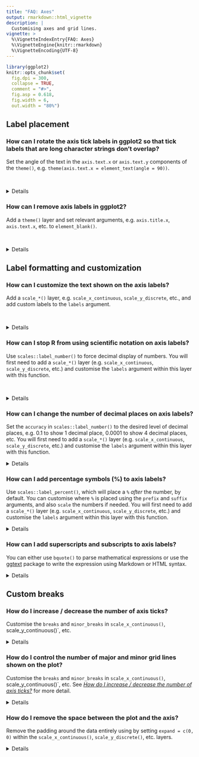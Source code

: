```yaml
---
title: "FAQ: Axes"
output: rmarkdown::html_vignette
description: |
  Customising axes and grid lines.
vignette: >
  %\VignetteIndexEntry{FAQ: Axes}
  %\VignetteEngine{knitr::rmarkdown}
  %\VignetteEncoding{UTF-8}
---
```


```r
library(ggplot2)
knitr::opts_chunk$set(
  fig.dpi = 300, 
  collapse = TRUE, 
  comment = "#>",
  fig.asp = 0.618,
  fig.width = 6,
  out.width = "80%")
```

## Label placement

### How can I rotate the axis tick labels in ggplot2 so that tick labels that are long character strings don't overlap?

Set the angle of the text in the `axis.text.x` or `axis.text.y` components of the `theme()`, e.g. `theme(axis.text.x = element_text(angle = 90))`.

<br>

<details>
In the following plot the labels on the x-axis are overlapping.

```r
ggplot(msleep, aes(x = order, y = sleep_total)) +
  geom_boxplot()
```

- Rotate axis labels: We can do this by components of the `theme()`, specifically the `axis.text.x` component. Applying some vertical and horizontal justification to the labels centers them at the axis ticks. The `angle` can be set as desired within the 0 to 360 degree range, here we set it to 90 degrees.

```r
ggplot(msleep, aes(x = order, y = sleep_total)) +
  geom_boxplot() +
  theme(axis.text.x = element_text(angle = 90, vjust = 0.5, hjust = 1))
```

- Flip the axes: Use the y-axis for long labels.

```r
ggplot(msleep, aes(y = order, x = sleep_total)) +
  geom_boxplot()
```

- Dodge axis labels: Add a `scale_*()` layer, e.g. `scale_x_continuous()`, `scale_y_discrete()`, etc., and customise the `guide` argument with the `guide_axis()` function. In this case we want to customise the x-axis, and the variable on the x-axis is discrete, so we'll use `scale_x_continuous()`. In the `guide` argument we use the `guide_axis()` and specify how many rows to dodge the labels into with `n.dodge`. This is likely a trial-and-error exercise, depending on the lengths of your labels and the width of your plot. In this case we've settled on 3 rows to render the labels.

```r
ggplot(msleep, aes(x = order, y = sleep_total)) +
  geom_boxplot() +
  scale_x_discrete(guide = guide_axis(n.dodge = 3))
```

- Omit overlapping labels: Alternatively, you can set `guide_axis(check.overlap = TRUE)` to omit axis labels that overlap. ggplot2 will prioritize the first, last, and middle labels. Note that this option might be more preferable for axes representing variables that have an inherent ordering that is obvious to the audience of the plot, so that it's trivial to guess what the missing labels are. (This is not the case for the following plot.)

```r
ggplot(msleep, aes(x = order, y = sleep_total)) +
  geom_boxplot() +
  scale_x_discrete(guide = guide_axis(check.overlap = TRUE))
```  

</details>

### How can I remove axis labels in ggplot2?

Add a `theme()` layer and set relevant arguments, e.g. `axis.title.x`, `axis.text.x`, etc. to `element_blank()`.

<br>

<details>
Suppose we want to remove the axis labels entirely.

```r
```

- Remove x or y axis labels: If you want to modify just one of the axes, you can do so by modifying the components of the `theme()`, setting the elements you want to remove to `element_blank()`. You would replace `x` with `y` for applying the same update to the y-axis. Note the distinction between `axis.title` and `axis.ticks` -- `axis.title` is the name of the variable and `axis.text` is the text accompanying each of the ticks.

```r
ggplot(msleep, aes(x = order, y = sleep_total)) +
  geom_boxplot() +
  theme(
    axis.title.x = element_blank(),
    axis.text.x = element_blank(),
    axis.ticks.x = element_blank()
  )
```
  
- Remove all axis labels: You can use `theme_void()` to remove all theming elements. Note that this might remove more features than you like. For finer control over the theme, see below.

```r
ggplot(msleep, aes(x = order, y = sleep_total)) +
  geom_boxplot() + 
  theme_void()
```

</details>


## Label formatting and customization

### How can I customize the text shown on the axis labels?

Add a `scale_*()` layer, e.g. `scale_x_continuous`, `scale_y_discrete`, etc., and add custom labels to the `labels` argument.

<br>

<details>

Suppose you want to give more informative labels for the type of drive train. 

```r
ggplot(mpg, aes(y = drv)) +
  geom_bar()
```  
  
- Use the `labels` argument in the appropriate `scale_*()` function. 
You can find a list of these functions [here](https://ggplot2.tidyverse.org/reference/index.html#section-scales). 
Type of drive train (`drv`) is a discrete variable on the y-axis, so we'll adjust the labels in `scale_y_discrete()`.
One option is to list the labels in the same order as the levels. 
Note that we start from the bottom and go up, just like we would if the variable was numeric/continuous.

```r
ggplot(mpg, aes(y = drv)) +
  geom_bar() +
  scale_y_discrete(
    labels = c("Front wheel drive", "Rear wheel drive", "Four wheel drive")
  )
```

- Another approach is to use a named list. 
This approach not only makes the relabelling more explicit, but it also means you don't need to worry about the order of the levels.

```r
ggplot(mpg, aes(y = drv)) +
  geom_bar() +
  scale_y_discrete(
    labels = c(
      "f" = "Front wheel drive",
      "r" = "Rear wheel drive",
      "4" = "Four wheel drive"
    )
  )
```  

</details>

### How can I stop R from using scientific notation on axis labels?

Use `scales::label_number()` to force decimal display of numbers. You will first need to add a `scale_*()` layer (e.g. `scale_x_continuous`, `scale_y_discrete`, etc.) and customise the `labels` argument within this layer with this function.

<br>

<details>
By default, large numbers on the axis labels in the following plot are shown in scientific notation.

```r
ggplot(txhousing, aes(x = median, y = volume)) +
  geom_point()
```
  
The [scales](https://scales.r-lib.org/) package offers a large number of functions to control the formatting of axis labels and legend keys. 
Use `scales::label_number()` to force decimal display of numbers rather than using scientific notation or use `scales::label_comma()` to insert a comma every three digits.

```r
library(scales)
ggplot(txhousing, aes(x = median, y = volume)) +
  geom_point() +
  scale_x_continuous(labels = label_number()) +
  scale_y_continuous(labels = label_comma())
```

</details>

### How can I change the number of decimal places on axis labels?

Set the `accuracy` in `scales::label_number()` to the desired level of decimal places, e.g. 0.1 to show 1 decimal place, 0.0001 to show 4 decimal places, etc. You will first need to add a `scale_*()` layer (e.g. `scale_x_continuous`, `scale_y_discrete`, etc.) and customise the `labels` argument within this layer with this function.

<details>

Suppose you want to increase/decrease the number of decimal spaces shown in the axis text in the following plot.

```r
ggplot(seals, aes(x = delta_long, y = delta_lat)) +
  geom_point()
```

The [scales](https://scales.r-lib.org/) package offers a large number of functions to control the formatting of axis labels and legend keys. 
Use `scales::label_number()` where the `accuracy` argument indicates the number to round to, e.g. 0.1 to show 1 decimal place, 0.0001 to show 4 decimal places, etc.

```r
library(scales)
ggplot(seals, aes(x = delta_long, y = delta_lat)) +
  geom_point() +
  scale_x_continuous(labels = label_number(accuracy = 0.1)) +
  scale_y_continuous(labels = label_number(accuracy = 0.0001))
```

</details>


### How can I add percentage symbols (%) to axis labels?

Use `scales::label_percent()`, which will place a `%` *after* the number, by default. You can customise where `%` is placed using the `prefix` and `suffix` arguments, and also `scale` the numbers if needed. You will first need to add a `scale_*()` layer (e.g. `scale_x_continuous`, `scale_y_discrete`, etc.) and customise the `labels` argument within this layer with this function.

<details>

The variable on the y-axis of the following line plot (`psavert`) indicates the personal savings rate, which is in percentages.

```r
ggplot(economics, aes(x = date, y = psavert, group = 1)) +
  geom_line()
```

With `scales::label_percent()` you can add `%`s after the numbers shown on the axis to make the units more clear.

```r
ggplot(economics, aes(x = date, y = psavert, group = 1)) +
  geom_line() +
  scale_y_continuous(labels = scales::label_percent(scale = 1, accuracy = 1))
```

where the `accuracy` argument indicates the number to round to, e.g. 0.1 to show 1 decimal place, 0.0001 to show 4 decimal places, etc.

```r
library(scales)
ggplot(seals, aes(x = delta_long, y = delta_lat)) +
  geom_point() +
  scale_x_continuous(labels = label_number(accuracy = 0.1)) +
  scale_y_continuous(labels = label_number(accuracy = 0.0001))
```

</details>

### How can I add superscripts and subscripts to axis labels?

You can either use `bquote()` to parse mathematical expressions or use the [ggtext](https://wilkelab.org/ggtext/) package to write the expression using Markdown or HTML syntax.

<details>

In the following plot `cty` is squared and `hwy` is log transformed.

```r
ggplot(mpg, aes(x = cty^2, y = log(hwy))) +
  geom_point()
```

- Use `bquote()` function to parse mathematical expressions. 
  
```r
ggplot(mpg, aes(x = cty^2, y = log(hwy, base = 10))) +
  geom_point() +
  labs(
    x = bquote(cty^2),
    y = bquote(paste(log[10], "(hwy)"))
  )
```  

- If you're already familiar with Markdown and HTML, you might prefer using the [ggtext](https://wilkelab.org/ggtext/) package instead. In Markdown we can write the axis labels as `cty<sup>2</sup>` and `log<sub>10</sub>(hwy)` for x and y axes, respectively. Then, we tell ggplot2 to interpret the axis labels as Markdown and not as plain text by setting `axis.title.x` and `axis.title.y` to `ggtext::element_markdown()`.

```r
ggplot(mpg, aes(x = cty^2, y = log(hwy, base = 10))) +
  geom_point() +
  labs(
    x = "cty<sup>2</sup>",
    y = "log<sub>10</sub>(hwy)"
  ) +
  theme(
    axis.title.x = ggtext::element_markdown(),
    axis.title.y = ggtext::element_markdown()
    )
```  

</details>

## Custom breaks

<div id="custom-number-of-axis-ticks">
### How do I increase / decrease the number of axis ticks?

Customise the `breaks` and `minor_breaks` in `scale_x_continuous()`, scale_y_continuous()`, etc.

<details>

Suppose you want to customise the major and minor grid lines on both the x and the y axes of the following plot.

```r
ggplot(mpg, aes(x = cty, y = hwy)) +
  geom_point()
```

You can set `breaks` and `minor_breaks` in `scale_x_continuous()` and `scale_y_continuous()` as desired. 
For example, on the x-axis we have major and minor grid breaks defined as a sequence and on the y-axis we have explicitly stated where major breaks should appear as a vector (the value stated are randomly selected for illustrative purposes only, they don't follow a best practice) and we have completely turned off minor grid lines by setting `minor_breaks` to `NULL`.

```r
ggplot(mpg, aes(x = cty, y = hwy)) +
  geom_point() +
  scale_x_continuous(
    breaks = seq(9, 35, 3),
    minor_breaks = seq(8.5, 35.5, 1)
  )  +
  scale_y_continuous(
    breaks = c(12, 23, 36, 41),
    minor_breaks = NULL
  )
```

</details>
</div>

### How do I control the number of major and minor grid lines shown on the plot?

Customise the `breaks` and `minor_breaks` in `scale_x_continuous()`, scale_y_continuous()`, etc. See [*How do I increase / decrease the number of axis ticks?*](#custom-number-of-axis-ticks) for more detail.

<details>

Note that the question was about grid lines but we answered it using breaks. 
This is because ggplot2 will place major grid lines at each break supplied to `breaks` and minor grid lines at each break supplied to `minor_breaks`.

</details>

### How do I remove the space between the plot and the axis? 

Remove the padding around the data entirely using by setting `expand = c(0, 0)` within the `scale_x_continuous()`, `scale_y_discrete()`, etc. layers.

<details>

- Remove all padding: Suppose you want to remove the padding around the heatmap so it's flush against the axes.

```r
ggplot(faithfuld, aes(waiting, eruptions)) +
  geom_raster(aes(fill = density))
```

Since both x and y variables are continuous, we set `expand = c(0, 0)` in both `scale_x_continuous()` and `scale_y_continuous()`.

```r
ggplot(faithfuld, aes(waiting, eruptions)) +
  geom_raster(aes(fill = density)) +
  scale_x_continuous(expand = c(0, 0)) +
  scale_y_continuous(expand = c(0, 0))
```

- Remove some of the padding: Suppose you want to remove the padding below the bars and the x-axis only.

```r
ggplot(mpg, aes(drv)) +
  geom_bar()
```

You would make this adjustment on `scale_y_continuous()` since that padding is in the vertical direction. 

```r
ggplot(mpg, aes(drv)) +
  geom_bar() +
  scale_y_continuous(expand = c(0, 0))
```

However note that this removes the padding at the bottom of the bars as well as on top. By default, ggplot2 The expands the scale by 5% on each side for continuous variables and by 0.6 units on each side for discrete variables. To keep the default expansion on top while removing it at the bottom, you can use the following. The `mult` argument in `expansion()` takes a multiplicative range expansion factors. Given a vector of length 2, the lower limit is expanded by `mult[1]` (in this case 0) and the upper limit is expanded by `mult[2]` (in this case 0.05).

```r
ggplot(mpg, aes(drv)) +
  geom_bar() +
  scale_y_continuous(expand = expansion(mult = c(0, 0.05)))
```
